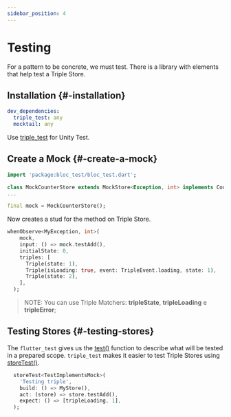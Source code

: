 ```yaml
---
sidebar_position: 4
---
```


# Testing

For a pattern to be concrete, we must test.
There is a library with elements that help test a Triple Store.

## Installation {#-installation}

```yaml
dev_dependencies:
  triple_test: any
  mocktail: any
```

Use [triple_test](https://pub.dev/packages/triple_test) for Unity Test.

## Create a Mock {#-create-a-mock}

```dart
import 'package:bloc_test/bloc_test.dart';

class MockCounterStore extends MockStore<Exception, int> implements CounterStore {}
...

final mock = MockCounterStore();
```

Now creates a stud for the method on Triple Store.

```dart
whenObserve<MyException, int>(
    mock,
    input: () => mock.testAdd(),
    initialState: 0,
    triples: [
      Triple(state: 1),
      Triple(isLoading: true, event: TripleEvent.loading, state: 1),
      Triple(state: 2),
    ],
  );
```
>NOTE: You can use Triple Matchers: **tripleState**, **tripleLoading** e **tripleError**;


## Testing Stores {#-testing-stores}

The `flutter_test` gives us the [test()](https://api.flutter.dev/flutter/flutter_test/test.html) function to describe what will be tested in a prepared scope. `triple_test` makes it easier to test Triple Stores using [storeTest()](https://pub.dev/documentation/triple_test/latest/triple_test/storeTest.html).

```dart
  storeTest<TestImplementsMock>(
    'Testing triple',
    build: () => MyStore(),
    act: (store) => store.testAdd(),
    expect: () => [tripleLoading, 1],
  );
```
